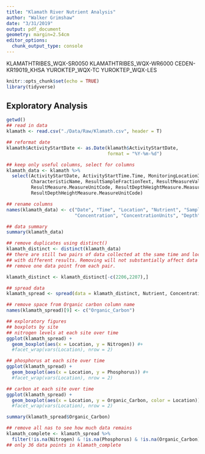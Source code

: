 ```yaml
---
title: "Klamath River Nutrient Analysis"
author: "Walker Grimshaw"
date: "3/31/2019"
output: pdf_document
geometry: margin=2.54cm
editor_options: 
  chunk_output_type: console
---
```


KLAMATHTRIBES_WQX-SR0050
KLAMATHTRIBES_WQX-WR6000
CEDEN-KR19019_KHSA
YUROKTEP_WQX-TC
YUROKTEP_WQX-LES

```r
knitr::opts_chunk$set(echo = TRUE)
library(tidyverse)
```

## Exploratory Analysis

```r
getwd()
## read in data
klamath <- read.csv("./Data/Raw/Klamath.csv", header = T)

## reformat date
klamath$ActivityStartDate <- as.Date(klamath$ActivityStartDate,
                                     format = "%Y-%m-%d")

## keep only useful columns, select for columns
klamath_data <- klamath %>%
  select(ActivityStartDate, ActivityStartTime.Time, MonitoringLocationIdentifier,
         CharacteristicName, ResultSampleFractionText, ResultMeasureValue,
         ResultMeasure.MeasureUnitCode, ResultDepthHeightMeasure.MeasureValue,
         ResultDepthHeightMeasure.MeasureUnitCode)

## rename columns
names(klamath_data) <- c("Date", "Time", "Location", "Nutrient", "SampleFraction",
                         "Concentration", "ConcentrationUnits", "Depth", "DepthUnit")

## data summary
summary(klamath_data)

## remove duplicates using distinct()
klamath_distinct <- distinct(klamath_data)
## there are still two pairs of data collected at the same time and location, but
## with different results. Removing will not substantially affect data trends, so
## remove one data point from each pair.

klamath_distinct <- klamath_distinct[-c(2206,2207),]

## spread data
klamath_spread <- spread(data = klamath_distinct, Nutrient, Concentration)

## remove space from Organic carbon column name
names(klamath_spread)[9] <- c("Organic_Carbon")

## exploratory figures
## boxplots by site
## nitrogen levels at each site over time
ggplot(klamath_spread) +
  geom_boxplot(aes(x = Location, y = Nitrogen)) #+
  #facet_wrap(vars(Location), nrow = 2)

## phosphorus at each site over time
ggplot(klamath_spread) +
  geom_boxplot(aes(x = Location, y = Phosphorus)) #+
  #facet_wrap(vars(Location), nrow = 2)

## carbon at each site over time
ggplot(klamath_spread) +
  geom_boxplot(aes(x = Location, y = Organic_Carbon, color = Location)) #+
  #facet_wrap(vars(Location), nrow = 2)

summary(klamath_spread$Organic_Carbon)
```

```r
## remove all nas to see how much data remains
klamath_complete <- klamath_spread %>%
  filter(!is.na(Nitrogen) & !is.na(Phosphorus) & !is.na(Organic_Carbon))
## only 36 data points in klamath_complete
```

